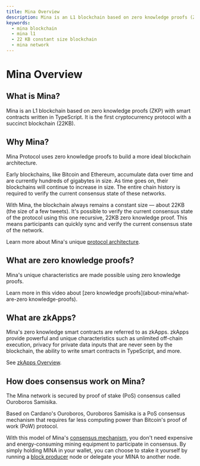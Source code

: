 ```yaml
---
title: Mina Overview
description: Mina is an L1 blockchain based on zero knowledge proofs (ZKP) with smart contracts written in TypeScript
keywords: 
  - mina blockchain
  - mina l1
  - 22 KB constant size blockchain
  - mina network
---
```


# Mina Overview

## What is Mina?

Mina is an L1 blockchain based on zero knowledge proofs (ZKP) with smart contracts written in TypeScript. It is the first cryptocurrency protocol with a succinct blockchain (22KB).

## Why Mina?

Mina Protocol uses zero knowledge proofs to build a more ideal blockchain architecture.

Early blockchains, like Bitcoin and Ethereum, accumulate data over time and are currently hundreds of gigabytes in size. As time goes on, their blockchains will continue to increase in size. The entire chain history is required to verify the current consensus state of these networks.

With Mina, the blockchain always remains a constant size — about 22KB (the size of a few tweets). It's possible to verify the current consensus state of the protocol using this one recursive, 22KB zero knowledge proof. This means participants can quickly sync and verify the current consensus state of the network.

Learn more about Mina's unique [protocol architecture](about-mina/protocol-architecture).

## What are zero knowledge proofs?

Mina's unique characteristics are made possible using zero knowledge proofs.

Learn more in this video about [zero knowledge proofs](about-mina/what-are-zero knowledge-proofs).

## What are zkApps?

Mina's zero knowledge smart contracts are referred to as zkApps. zkApps provide powerful and unique characteristics such as unlimited off-chain execution, privacy for private data inputs that are never seen by the blockchain, the ability to write smart contracts in TypeScript, and more.

See [zkApps Overview](/zkapps).

## How does consensus work on Mina?

The Mina network is secured by proof of stake (PoS) consensus called Ouroboros Samisika.

Based on Cardano's Ouroboros, Ouroboros Samisika is a PoS consensus mechanism that requires far less computing power than Bitcoin's proof of work (PoW) protocol.

With this model of Mina's [consensus mechanism](/about-mina/consensus), you don't need expensive and energy-consuming mining equipment to participate in consensus. By simply holding MINA in your wallet, you can choose to stake it yourself by running a [block producer](/mina-protocol/block-producers) node or delegate your MINA to another node.
